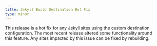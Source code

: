 ```yaml
---
title: Jekyll Build Destination Hot Fix
type: minor
---
```

This release is a hot fix for any Jekyll sites using the custom destination configuration. The most recent release altered some functionality around this feature. Any sites impacted by this issue can be fixed by rebuilding.
